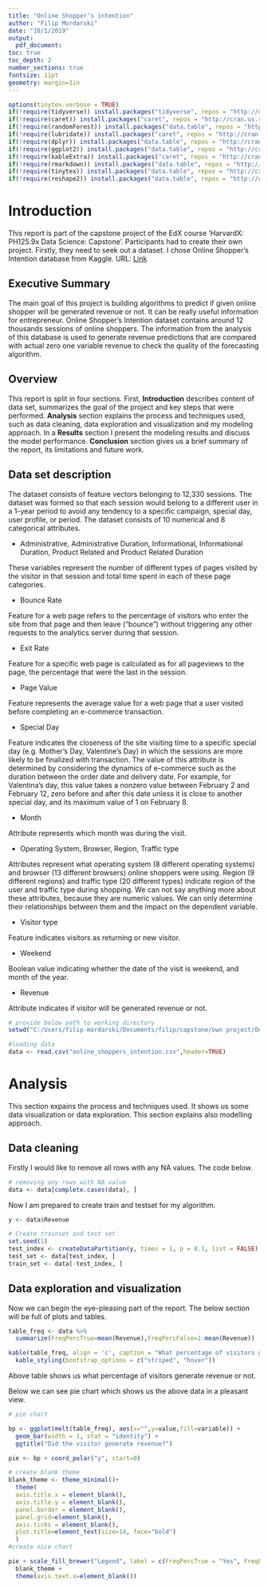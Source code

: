 ---
title: "Online Shopper's intention"
author: "Filip Mordarski"
date: "10/1/2019"
output: 
  pdf_document:
toc: true
toc_depth: 2
number_sections: true
fontsize: 11pt
geometry: margin=1in
---


```{r, include=FALSE}
options(tinytex.verbose = TRUE)
if(!require(tidyverse)) install.packages("tidyverse", repos = "http://cran.us.r-project.org")
if(!require(caret)) install.packages("caret", repos = "http://cran.us.r-project.org")
if(!require(randomForest)) install.packages("data.table", repos = "http://cran.us.r-project.org")
if(!require(lubridate)) install.packages("caret", repos = "http://cran.us.r-project.org")
if(!require(dplyr)) install.packages("data.table", repos = "http://cran.us.r-project.org")
if(!require(ggplot2)) install.packages("data.table", repos = "http://cran.us.r-project.org")
if(!require(kableExtra)) install.packages("caret", repos = "http://cran.us.r-project.org")
if(!require(rmarkdown)) install.packages("data.table", repos = "http://cran.us.r-project.org")
if(!require(tinytex)) install.packages("data.table", repos = "http://cran.us.r-project.org")
if(!require(reshape2)) install.packages("data.table", repos = "http://cran.us.r-project.org")

```

# Introduction

This report is part of the capstone project of the EdX course 'HarvardX: PH125.9x Data Science: Capstone'. Participants had to create their own project. Firstly, they need to seek out a dataset. I chose Online Shopper's Intention database from Kaggle. URL: [Link](https://www.kaggle.com/roshansharma/online-shoppers-intention.) 

## Executive Summary

The main goal of this project is building algorithms to predict if given online shopper will be generated revenue or not. It can be really useful information for entrepreneur. Online Shopper's Intention dataset contains around 12 thousands sessions of online shoppers. The information from the analysis of this database is used to generate revenue predictions that are compared with actual zero one variable revenue to check the quality of the forecasting algorithm. 

## Overview

This report is split in four sections. First, **Introduction** describes content of data set, summarizes the goal of the project and key steps that were performed. **Analysis** section explains the process and techniques used, such as data cleaning, data exploration and visualization and my modeling approach. In a **Results** section I present the modeling results and discuss the model performance. **Conclusion** section gives us a brief summary of the report, its limitations and future work.

## Data set description

The dataset consists of feature vectors belonging to 12,330 sessions. The dataset was formed so that each session would belong to a different user in a 1-year period to avoid any tendency to a specific campaign, special day, user profile, or period. The dataset consists of 10 numerical and 8 categorical attributes.

* Administrative, Administrative Duration, Informational, Informational Duration, Product Related and Product Related Duration

These variables represent the number of different types of pages visited by the visitor in that session and total time spent in each of these page categories.

* Bounce Rate

Feature for a web page refers to the percentage of visitors who enter the site from that page and then leave ("bounce") without triggering any other requests to the analytics server during that session.

* Exit Rate

Feature for a specific web page is calculated as for all pageviews to the page, the percentage that were the last in the session.

* Page Value

Feature represents the average value for a web page that a user visited before completing an e-commerce transaction.

* Special Day

Feature indicates the closeness of the site visiting time to a specific special day (e.g. Mother’s Day, Valentine's Day) in which the sessions are more likely to be finalized with transaction. The value of this attribute is determined by considering the dynamics of e-commerce such as the duration between the order date and delivery date. For example, for Valentina’s day, this value takes a nonzero value between February 2 and February 12, zero before and after this date unless it is close to another special day, and its maximum value of 1 on February 8.

* Month

Attribute represents which month was during the visit.

* Operating System, Browser, Region, Traffic type

Attributes represent what operating system (8 different operating systems) and browser (13 different browsers) online shoppers were using. Region (9 different regions) and traffic type (20 different types) indicate region of the user and traffic type during shopping. We can not say anything more about these attributes, because they are numeric values. We can only determine their relationships between them and the impact on the dependent variable.

* Visitor type

Feature indicates visitors as returning or new visitor.

* Weekend 

Boolean value indicating whether the date of the visit is weekend, and month of the year.

* Revenue

Attribute indicates if visitor will be generated revenue or not.


```{r ,echo = FALSE}
# provide below path to working directory
setwd("C:/Users/filip-mordarski/Documents/filip/capstone/own project/Online-Shopper-s-intention-master")

#loading data
data <- read.csv("online_shoppers_intention.csv",header=TRUE)
```

# Analysis

This section expains the process and techniques used. It shows us some data visualization or data exploration. This section explains also modelling approach.

## Data cleaning

Firstly I would like to remove all rows with any NA values. The code below.

```{r }
# removing any rows with NA value
data <- data[complete.cases(data), ]
```


Now I am prepared to create train and testset for my algorithm.

```{r }
y <- data$Revenue

# Create trainset and test set 
set.seed(1)
test_index <- createDataPartition(y, times = 1, p = 0.1, list = FALSE)
test_set <- data[test_index, ]
train_set <- data[-test_index, ]
```

## Data exploration and visualization

Now we can begin the eye-pleasing part of the report. The below section will be full of plots and tables.

\pagebreak


```{r ,echo = FALSE}
table_freq <- data %>%
  summarize(FreqPercTrue=mean(Revenue),FreqPercFalse=1-mean(Revenue)) 

kable(table_freq, align = 'c', caption = "What percentage of visitors generate revenue?", digits = 2) %>%
  kable_styling(bootstrap_options = c("striped", "hover")) 
```

Above table shows us what percentage of visitors generate revenue or not.

Below we can see pie chart which shows us the above data in a pleasant view.
\newline
\newline

```{r ,echo = FALSE,message=FALSE}
# pie chart

bp <- ggplot(melt(table_freq), aes(x="",y=value,fill=variable)) +
  geom_bar(width = 1, stat = "identity") +
  ggtitle("Did the visitor generate revenue?")

pie <- bp + coord_polar("y", start=0)

# create blank theme
blank_theme <- theme_minimal()+
  theme(
  axis.title.x = element_blank(),
  axis.title.y = element_blank(),
  panel.border = element_blank(),
  panel.grid=element_blank(),
  axis.ticks = element_blank(),
  plot.title=element_text(size=14, face="bold")
  )
#create nice chart

pie + scale_fill_brewer("Legend", label = c(FreqPercTrue = "Yes", FreqPercFalse = "No")) + 
  blank_theme +
  theme(axis.text.x=element_blank()) 

```
